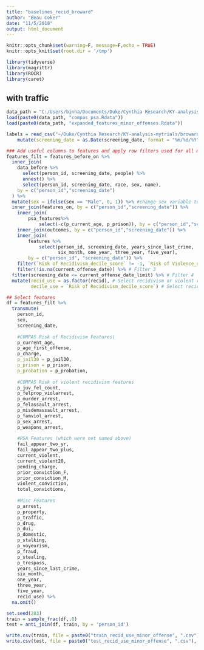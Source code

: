 ```yaml
---
title: "baselines_recid_broward"
author: "Beau Coker"
date: "11/5/2018"
output: html_document
---
```


```r
knitr::opts_chunk$set(warning=F, message=F,echo = TRUE)
knitr::opts_knit$set(root.dir = '/tmp')
```


```r
library(tidyverse)
library(magrittr)
library(ROCR)
library(caret)
```



## with traffic

```r
data_path = "C:/Users/binha/Documents/Duke/Cynthia Research/KY-analysis-mytrials/broward/data/"
load(paste0(data_path, "compas_psa.Rdata"))
load(paste0(data_path, "expanded_features_minor_offenses.Rdata"))

labels = read_csv("~/Duke/Cynthia Research/KY-analysis-mytrials/broward/data/labels_minor_offenses.csv") %>% 
    mutate(screening_date = as.Date(screening_date, format = "%m/%d/%Y"))
```

```r
### Add useful columns to features and apply row filters used for all models
features_filt = features_before_on %>%
  inner_join(
    data_before %>% 
      select(person_id, screening_date, people) %>%
      unnest() %>%
      select(person_id, screening_date, race, sex, name),
    by = c("person_id","screening_date")
  ) %>%
  mutate(sex = ifelse(sex == "Male", 0, 1)) %>% #change sex variable to numeric encoding
  inner_join(features_on, by = c("person_id","screening_date")) %>%
    inner_join(
        psa_features%>%
            select(-c(p_current_age, p_prison)), by = c("person_id","screening_date")) %>%
    inner_join(outcomes, by = c("person_id","screening_date")) %>%
    inner_join(
        features %>% 
            select(person_id, screening_date, years_since_last_crime, 
                   six_month, one_year, three_year, five_year), 
        by = c("person_id", "screening_date")) %>% 
    filter(`Risk of Recidivism_decile_score` != -1, `Risk of Violence_decile_score` != -1) %>% # Filter 1
    filter(!is.na(current_offense_date)) %>% # Filter 3
  filter(screening_date <= current_offense_date_limit) %>% # Filter 4
  mutate(recid_use = as.factor(recid), # Select recidivism or violent recidivism to use in this script 
         decile_use = `Risk of Recidivism_decile_score`) # Select recidivism or violent recidivism decile score to use in this script

## Select features
df = features_filt %>%
  transmute(
    person_id,
    sex,
    screening_date,
    
    #COMPAS Risk of Recidivism Features\
    p_current_age,
    p_age_first_offense,
    p_charge,
    p_jail30 = p_jail30,
    p_prison = p_prison,
    p_probation = p_probation,
    
    #COMPAS Risk of violent recidivism features
    p_juv_fel_count,
    p_felprop_violarrest,
    p_murder_arrest,
    p_felassault_arrest,
    p_misdemassault_arrest,
    p_famviol_arrest,
    p_sex_arrest,
    p_weapons_arrest,
    
    #PSA Features (which were not named above)
    fail_appear_two_yr, 
    fail_appear_two_plus,
    current_violent, 
    current_violent20, 
    pending_charge, 
    prior_conviction_F, 
    prior_conviction_M, 
    violent_conviction, 
    total_convictions, 
    
    #Misc Features
    p_arrest,
    p_property,
    p_traffic,
    p_drug,
    p_dui,
    p_domestic,
    p_stalking,
    p_voyeurism,
    p_fraud,
    p_stealing,
    p_trespass,
    years_since_last_crime,
    six_month,
    one_year,
    three_year,
    five_year,
    recid_use) %>%
  na.omit()

set.seed(283)
train = sample_frac(df,.8)
test = anti_join(df, train, by = 'person_id')

```

```r
write.csv(train, file = paste0("train_recid_use_minor_offense", ".csv"), row.names = F)
write.csv(test, file = paste0("test_recid_use_minor_offense", ".csv"), row.names = F)
```





